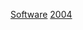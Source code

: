{{Year by category
| m = 2
| c = 0
| d = 0
| y = 4
| cat = 软件
| in = 
| parent = 2000年代软件
| subcat = 2004年作品
| sortkey = Software
}}

[[Category:2004年计算机科学|Software]]
[[Category:各年软件|2004]]